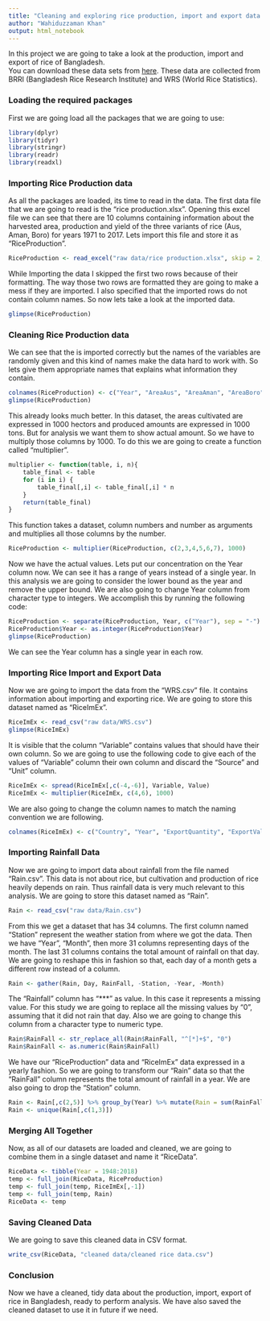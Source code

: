 ```yaml
---
title: "Cleaning and exploring rice production, import and export data of Bangladesh"
author: "Wahiduzzaman Khan"
output: html_notebook
---
```

In this project we are going to take a look at the production, import and export of rice of Bangladesh.</br>
You can download these data sets from [here](https://github.com/WahiduzzamanKhan/Cleaning-Bangladesh-Rice-Production-Data/tree/master/raw%20data). These data are collected from BRRI (Bangladesh Rice Research Institute) and WRS (World Rice Statistics).

### Loading the required packages
First we are going load all the packages that we are going to use:

```r
library(dplyr)
library(tidyr)
library(stringr)
library(readr)
library(readxl)
```

### Importing Rice Production data
As all the packages are loaded, its time to read in the data. The first data file that we are going to read is the "rice production.xlsx". Opening this excel file we can see that there are 10 columns containing information about the harvested area, production and yield of the three variants of rice (Aus, Aman, Boro) for years 1971 to 2017. Lets import this file and store it as "RiceProduction".

```r
RiceProduction <- read_excel("raw data/rice production.xlsx", skip = 2, col_names = F)
```

While Importing the data I skipped the first two rows because of their formatting. The way those two rows are formatted they are going to make a mess if they are imported. I also specified that the imported rows do not contain column names. So now lets take a look at the imported data.

```r
glimpse(RiceProduction)
```

### Cleaning Rice Production data
We can see that the is imported correctly but the names of the variables are randomly given and this kind of names make the data hard to work with. So lets give them appropriate names that explains what information they contain.

```r
colnames(RiceProduction) <- c("Year", "AreaAus", "AreaAman", "AreaBoro", "ProAus", "ProAman", "ProBoro", "YieldAus", "YieldAman", "YieldBoro")
glimpse(RiceProduction)
```

This already looks much better. In this dataset, the areas cultivated are expressed in 1000 hectors and produced amounts are expressed in 1000 tons. But for analysis we want them to show actual amount. So we have to multiply those columns by 1000. To do this we are going to create a function called "multiplier".

```r
multiplier <- function(table, i, n){
    table_final <- table
    for (i in i) {
        table_final[,i] <- table_final[,i] * n
    }
    return(table_final)
}
```

This function takes a dataset, column numbers and number as arguments and
multiplies all those columns by the number.

```r
RiceProduction <- multiplier(RiceProduction, c(2,3,4,5,6,7), 1000)
```

Now we have the actual values.
Lets put our concentration on the Year column now. We can see it has a range of years instead of a single year. In this analysis we are going to consider the lower bound as the year and remove the upper bound. We are also going to change Year column from character type to integers. We accomplish this by running the following code:

```r
RiceProduction <- separate(RiceProduction, Year, c("Year"), sep = "-")
RiceProduction$Year <- as.integer(RiceProduction$Year)
glimpse(RiceProduction)
```

We can see the Year column has a single year in each row.</br>

### Importing Rice Import and Export Data
Now we are going to import the data from the "WRS.csv" file. It contains information about importing and exporting rice. We are going to store this dataset named as "RiceImEx".

```r
RiceImEx <- read_csv("raw data/WRS.csv")
glimpse(RiceImEx)
```

It is visible that the column "Variable" contains values that should have their own column. So we are going to use the following code to give each of the values of "Variable" column their own column and discard the "Source" and "Unit" column.

```r
RiceImEx <- spread(RiceImEx[,c(-4,-6)], Variable, Value)
RiceImEx <- multiplier(RiceImEx, c(4,6), 1000)
```

We are also going to change the column names to match the naming convention we are following.

```r
colnames(RiceImEx) <- c("Country", "Year", "ExportQuantity", "ExportValue", "ImportQuantity", "ImportValue")
```

### Importing Rainfall Data
Now we are going to import data about rainfall from the file named "Rain.csv". This data is not about rice, but cultivation and production of rice heavily depends on rain. Thus rainfall data is very much relevant to this analysis. We are going to store this dataset named as "Rain".

```r
Rain <- read_csv("raw data/Rain.csv")
```

From this we get a dataset that has 34 columns. The first column named "Station" represent the weather station from where we got the data. Then we have "Year", "Month", then more 31 columns representing days of the month. The last 31 columns contains the total amount of rainfall on that day. We are going to reshape this in fashion so that, each day of a month gets a different row instead of a column.

```r
Rain <- gather(Rain, Day, RainFall, -Station, -Year, -Month)
```

The "Rainfall" column has "***" as value. In this case it represents a missing value. For this study we are going to replace all the missing values by "0", assuming that it did not rain that day. Also we are going to change this column from a character type to numeric type.

```r
Rain$RainFall <- str_replace_all(Rain$RainFall, "^[*]+$", "0")
Rain$RainFall <- as.numeric(Rain$RainFall)
```

We have our "RiceProduction" data and "RiceImEx" data expressed in a yearly fashion. So we are going to transform our "Rain" data so that the "RainFall" column represents the total amount of rainfall in a year. We are also going to drop the "Station" column.

```r
Rain <- Rain[,c(2,5)] %>% group_by(Year) %>% mutate(Rain = sum(RainFall, na.rm = T))
Rain <- unique(Rain[,c(1,3)])
```

### Merging All Together
Now, as all of our datasets are loaded and cleaned, we are going to combine them in a single dataset and name it "RiceData".

```r
RiceData <- tibble(Year = 1948:2018)
temp <- full_join(RiceData, RiceProduction)
temp <- full_join(temp, RiceImEx[,-1])
temp <- full_join(temp, Rain)
RiceData <- temp
```

### Saving Cleaned Data
We are going to save this cleaned data in CSV format.

```r
write_csv(RiceData, "cleaned data/cleaned rice data.csv")
```

### Conclusion
Now we have a cleaned, tidy data about the production, import, export of rice in Bangladesh, ready to perform analysis. We have also saved the cleaned dataset to use it in future if we need.